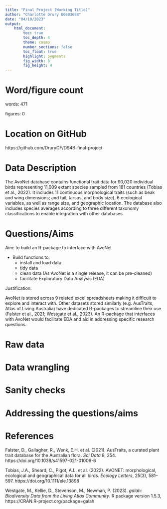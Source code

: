 ```yaml
---
title: "Final Project (Working Title)"
author: "Charlotte Drury U6603688"
date: "04/10/2023"
output:  
    html_document:
        toc: true
        toc_depth: 4
        theme: cosmo
        number_sections: false
        toc_float: true
        highlight: pygments
        fig_width: 8
        fig_height: 4
---
```


# Word/figure count

words: 471

figures: 0

# Location on GitHub

https://github.com/DruryCF/DS4B-final-project

# Data Description

The AvoNet database contains functional trait data for 90,020 individual birds representing 11,009 extant species sampled from 181 countries (Tobias et al., 2022). It includes 11 continuous morphological traits (such as beak and wing dimensions; and tail, tarsus, and body size), 6 ecological variables, as well as range size, and geographic location. The database also includes species averages according to three different taxonomy classifications to enable integration with other databases.

# Questions/Aims

Aim: to build an R-package to interface with AvoNet

* Build functions to:
    + install and load data
    + tidy data
    + clean data (As AvoNet is a single release, it can be pre-cleaned)
    + facilitate Exploratory Data Analysis (EDA)

Justification: 

AvoNet is stored across 9 related excel spreadsheets making it difficult to explore and interact with. Other datasets stored similarly (e.g. AusTraits, Atlas of Living Australia) have dedicated R-packages to streamline their use (Falster et al., 2021; Westgate et al., 2023). An R-package that interfaces with AvoNet would facilitate EDA and aid in addressing specific research questions.

# Raw data



# Data wrangling



# Sanity checks



# Addressing the questions/aims



# References

Falster, D., Gallagher, R., Wenk, E.H. et al. (2021). AusTraits, a curated plant trait database for the Australian flora. _Sci Data_ 8, 254. https://doi.org/10.1038/s41597-021-01006-6

Tobias, J.A., Sheard, C., Pigot, A.L. et al. (2022). AVONET: morphological, ecological and geographical data for all birds. _Ecology Letters_, 25(3), 581–597. https://doi.org/10.1111/ele.13898

Westgate, M., Kellie, D., Stevenson, M., Newman, P. (2023). _galah: Biodiversity Data from the Living Atlas Community_. R package version 1.5.3, https://CRAN.R-project.org/package=galah

